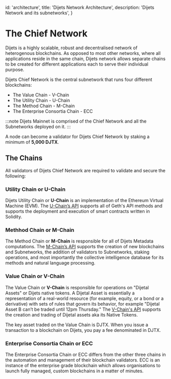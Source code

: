
  id: 'architecture',
  title: 'Dijets Network Architecture',
  description: 'Dijets Network and its subnetworks',
}

# The Chief Network

Dijets is a highly scalable, robust and decentralised network of heterogenous blockchains.
As opposed to most other networks, where
all applications reside in the same chain, Dijets network allows separate chains to be
created for different applications each to serve their individual purpose.

Dijets Chief Network is the central subnetwork that runs four different blockchains:

- The Value Chain - V-Chain
- The Utility Chain - U-Chain
- The Method Chain - M-Chain
- The Enterprise Consortia Chain - ECC

:::note
Dijets Mainnet is comprised of the Chief Network and all the Subnetworks deployed on it.
:::

A node can become a validator for Dijets Chief Network by staking a minimum of **5,000 DJTX**.

## The Chains

All validators of Dijets Chief Network are required to validate and secure the following:

### Utility Chain or U-Chain

Dijets Utility Chain or **U-Chain** is an implementation of the Ethereum Virtual Machine (EVM).
The [U-Chain’s API](/docs/guides/node-apis/utility-chain-api.md) supports all of Geth's API methods and supports the
deployment and execution of smart contracts written in Solidity.

### Methhod Chain or M-Chain 

The Method Chain or **M-Chain** is responsible for all of Dijets Metadata computations.
The [M-Chain’s API](/docs/guides/node-apis/method-chain-api.md) supports the creation of new
blockchains and Subnetworks, the addition of validators to Subnetworks, staking operations, and most importantly
the collective intelligence database for its methods and natural language processing.

### Value Chain or V-Chain 

The Value Chain or **V-Chain** is responsible for operations on "Dijetal Assets" or Dijets
native tokens. A Dijetal Asset is essentially a representation of a real-world resource (for example, equity, or a
bond or a derivative) with sets of rules that govern its behavior, for example "Dijetal Asset B can’t be traded until 12pm Thursday."
The [V-Chain's API](/docs/guides/node-apis/value-chain-api.md) supports the creation and trading of
Dijetal assets aka its Native Tokens.

The key asset traded on the Value Chain is DJTX. When you issue a transaction to a blockchain on Dijets,
you pay a fee denominated in DJTX.

### Enterprise Consortia Chain or ECC

The Enterprise Consortia Chain or ECC differs from the other three chains in the automation and management of their blockchain validators. ECC is an instance of the enterprise grade blockchain which allows organisations to launch fully managed, custom blockchains in a matter of minutes.



